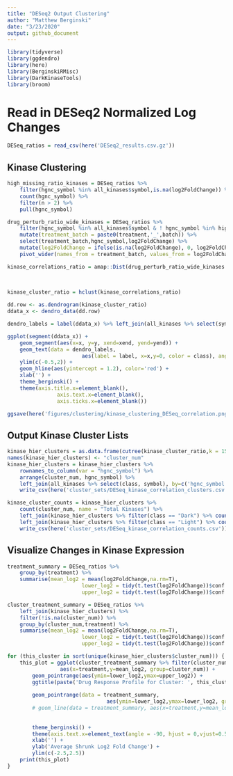 ```yaml
---
title: "DESeq2 Output Clustering"
author: "Matthew Berginski"
date: "3/23/2020"
output: github_document
---
```


```r
library(tidyverse)
library(ggdendro)
library(here)
library(BerginskiRMisc)
library(DarkKinaseTools)
library(broom)
```

# Read in DESeq2 Normalized Log Changes

```r
DESeq_ratios = read_csv(here('DESeq2_results.csv.gz'))
```

## Kinase Clustering

```r
high_missing_ratio_kinases = DESeq_ratios %>%
	filter(hgnc_symbol %in% all_kinases$symbol,is.na(log2FoldChange)) %>%
	count(hgnc_symbol) %>%
	filter(n > 2) %>%
	pull(hgnc_symbol)

drug_perturb_ratio_wide_kinases = DESeq_ratios %>%
	filter(hgnc_symbol %in% all_kinases$symbol & ! hgnc_symbol %in% high_missing_ratio_kinases) %>%
	mutate(treatment_batch = paste0(treatment,'_',batch)) %>%
	select(treatment_batch,hgnc_symbol,log2FoldChange) %>%
	mutate(log2FoldChange = ifelse(is.na(log2FoldChange), 0, log2FoldChange)) %>%
	pivot_wider(names_from = treatment_batch, values_from = log2FoldChange)

kinase_correlations_ratio = amap::Dist(drug_perturb_ratio_wide_kinases %>% 
																			 	column_to_rownames(var = "hgnc_symbol"),
																			 method="correlation")

kinase_cluster_ratio = hclust(kinase_correlations_ratio)

dd.row <- as.dendrogram(kinase_cluster_ratio)
ddata_x <- dendro_data(dd.row)

dendro_labels = label(ddata_x) %>% left_join(all_kinases %>% select(symbol,class), by=c('label'='symbol'))

ggplot(segment(ddata_x)) +
	geom_segment(aes(x=x, y=y, xend=xend, yend=yend)) +
	geom_text(data = dendro_labels,
						aes(label = label, x=x,y=0, color = class), angle=90, hjust=1) +
	ylim(c(-0.5,2)) +
	geom_hline(aes(yintercept = 1.2), color='red') +
	xlab('') +
	theme_berginski() +
	theme(axis.title.x=element_blank(),
				axis.text.x=element_blank(),
				axis.ticks.x=element_blank())

ggsave(here('figures/clustering/kinase_clustering_DESeq_correlation.png'),width=80,limitsize = F)
```

## Output Kinase Cluster Lists

```r
kinase_hier_clusters = as.data.frame(cutree(kinase_cluster_ratio,k = 15))
names(kinase_hier_clusters) <- "cluster_num"
kinase_hier_clusters = kinase_hier_clusters %>%
	rownames_to_column(var = "hgnc_symbol") %>%
	arrange(cluster_num, hgnc_symbol) %>%
	left_join(all_kinases %>% select(class, symbol), by=c('hgnc_symbol'='symbol')) %>%
	write_csv(here('cluster_sets/DESeq_kinase_correlation_clusters.csv'))

kinase_cluster_counts = kinase_hier_clusters %>% 
	count(cluster_num, name = "Total Kinases") %>%
	left_join(kinase_hier_clusters %>% filter(class == "Dark") %>% count(cluster_num, name="Understudied Count")) %>%
	left_join(kinase_hier_clusters %>% filter(class == "Light") %>% count(cluster_num, name="Well Studied Count")) %>%
	write_csv(here('cluster_sets/DESeq_kinase_correlation_counts.csv'))
```

## Visualize Changes in Kinase Expression

```r
treatment_summary = DESeq_ratios %>% 
	group_by(treatment) %>%
	summarise(mean_log2 = mean(log2FoldChange,na.rm=T),
						lower_log2 = tidy(t.test(log2FoldChange))$conf.low,
						upper_log2 = tidy(t.test(log2FoldChange))$conf.high)

cluster_treatment_summary = DESeq_ratios %>% 
	left_join(kinase_hier_clusters) %>% 
	filter(!is.na(cluster_num)) %>%
	group_by(cluster_num,treatment) %>% 
	summarise(mean_log2 = mean(log2FoldChange,na.rm=T),
						lower_log2 = tidy(t.test(log2FoldChange))$conf.low,
						upper_log2 = tidy(t.test(log2FoldChange))$conf.high)

for (this_cluster in sort(unique(kinase_hier_clusters$cluster_num))) {
	this_plot = ggplot(cluster_treatment_summary %>% filter(cluster_num == this_cluster),
				 aes(x=treatment,y=mean_log2, group=cluster_num)) +
		geom_pointrange(aes(ymin=lower_log2,ymax=upper_log2)) +
		ggtitle(paste('Drug Response Profile for Cluster: ', this_cluster)) +
		
		geom_pointrange(data = treatment_summary, 
								aes(ymin=lower_log2,ymax=lower_log2, group='overall'), color='blue',alpha=0.25) +
		# geom_line(data = treatment_summary, aes(x=treatment,y=mean_log2, group='overall'), color='blue',alpha=0.5) +
		
		
		theme_berginski() +
		theme(axis.text.x=element_text(angle = -90, hjust = 0,vjust=0.5)) +
		xlab('') +
		ylab('Average Shrunk Log2 Fold Change') +
		ylim(c(-2.5,2.5))
	print(this_plot)
}
```